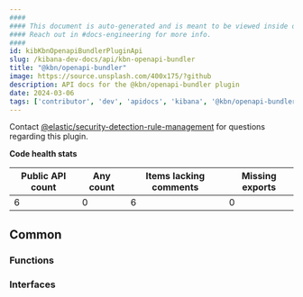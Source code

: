 ```yaml
---
####
#### This document is auto-generated and is meant to be viewed inside our experimental, new docs system.
#### Reach out in #docs-engineering for more info.
####
id: kibKbnOpenapiBundlerPluginApi
slug: /kibana-dev-docs/api/kbn-openapi-bundler
title: "@kbn/openapi-bundler"
image: https://source.unsplash.com/400x175/?github
description: API docs for the @kbn/openapi-bundler plugin
date: 2024-03-06
tags: ['contributor', 'dev', 'apidocs', 'kibana', '@kbn/openapi-bundler']
---
```




Contact [@elastic/security-detection-rule-management](https://github.com/orgs/elastic/teams/security-detection-rule-management) for questions regarding this plugin.

**Code health stats**

| Public API count  | Any count | Items lacking comments | Missing exports |
|-------------------|-----------|------------------------|-----------------|
| 6 | 0 | 6 | 0 |

## Common

### Functions
<DocDefinitionList data={kbnOpenapiBundlerObj.common.functions}/>

### Interfaces
<DocDefinitionList data={kbnOpenapiBundlerObj.common.interfaces}/>

